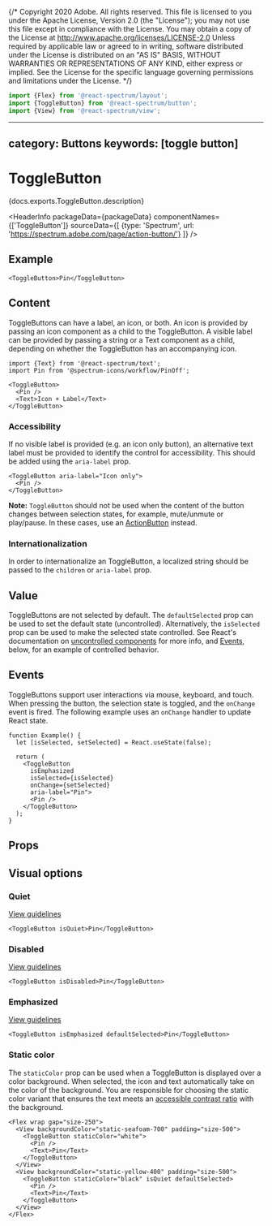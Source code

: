 {/* Copyright 2020 Adobe. All rights reserved.
This file is licensed to you under the Apache License, Version 2.0 (the "License");
you may not use this file except in compliance with the License. You may obtain a copy
of the License at http://www.apache.org/licenses/LICENSE-2.0
Unless required by applicable law or agreed to in writing, software distributed under
the License is distributed on an "AS IS" BASIS, WITHOUT WARRANTIES OR REPRESENTATIONS
OF ANY KIND, either express or implied. See the License for the specific language
governing permissions and limitations under the License. */}



```jsx import
import {Flex} from '@react-spectrum/layout';
import {ToggleButton} from '@react-spectrum/button';
import {View} from '@react-spectrum/view';
```

---
category: Buttons
keywords: [toggle button]
---

# ToggleButton

<PageDescription>{docs.exports.ToggleButton.description}</PageDescription>

<HeaderInfo
  packageData={packageData}
  componentNames={['ToggleButton']}
  sourceData={[
    {type: 'Spectrum', url: 'https://spectrum.adobe.com/page/action-button/'}
  ]} />

## Example

```tsx example
<ToggleButton>Pin</ToggleButton>
```

## Content

ToggleButtons can have a label, an icon, or both. An icon is provided by passing an icon component as a child to the ToggleButton.
A visible label can be provided by passing a string or a Text component as a child, depending on whether the ToggleButton has an accompanying icon.

```tsx example
import {Text} from '@react-spectrum/text';
import Pin from '@spectrum-icons/workflow/PinOff';

<ToggleButton>
  <Pin />
  <Text>Icon + Label</Text>
</ToggleButton>
```

### Accessibility

If no visible label is provided (e.g. an icon only button),
an alternative text label must be provided to identify the control for accessibility. This should be added using
the `aria-label` prop.

```tsx example
<ToggleButton aria-label="Icon only">
  <Pin />
</ToggleButton>
```

**Note:** `ToggleButton` should not be used when the content of the button changes between selection states, for example,
mute/unmute or play/pause. In these cases, use an [ActionButton](ActionButton.html) instead.

### Internationalization

In order to internationalize an ToggleButton, a localized string should be passed to the `children` or `aria-label` prop.

## Value

ToggleButtons are not selected by default. The `defaultSelected` prop can be used to set the default state (uncontrolled).
Alternatively, the `isSelected` prop can be used to make the selected state controlled. See React's documentation on
[uncontrolled components](https://reactjs.org/docs/uncontrolled-components.html) for more info, and [Events](#Events), below,
for an example of controlled behavior.

## Events

ToggleButtons support user interactions via mouse, keyboard, and touch. When pressing the button, the selection
state is toggled, and the `onChange` event is fired. The following example uses an `onChange` handler to update React state.

```tsx example
function Example() {
  let [isSelected, setSelected] = React.useState(false);

  return (
    <ToggleButton
      isEmphasized
      isSelected={isSelected}
      onChange={setSelected}
      aria-label="Pin">
      <Pin />
    </ToggleButton>
  );
}
```

## Props

<PropTable component={docs.exports.ToggleButton} links={docs.links} />

## Visual options

### Quiet
[View guidelines](https://spectrum.adobe.com/page/action-button/#Quiet)

```tsx example
<ToggleButton isQuiet>Pin</ToggleButton>
```

### Disabled
[View guidelines](https://spectrum.adobe.com/page/action-button/#Disabled)

```tsx example
<ToggleButton isDisabled>Pin</ToggleButton>
```

### Emphasized
[View guidelines](https://spectrum.adobe.com/page/action-button/#Emphasis)

```tsx example
<ToggleButton isEmphasized defaultSelected>Pin</ToggleButton>
```

### Static color

The `staticColor` prop can be used when a ToggleButton is displayed over a color background. When selected, the icon and text
automatically take on the color of the background. You are responsible for choosing the static color variant that ensures the
text meets an [accessible contrast ratio](https://developer.mozilla.org/en-US/docs/Web/Accessibility/Understanding_WCAG/Perceivable/Color_contrast)
with the background.

```tsx example
<Flex wrap gap="size-250">
  <View backgroundColor="static-seafoam-700" padding="size-500">
    <ToggleButton staticColor="white">
      <Pin />
      <Text>Pin</Text>
    </ToggleButton>
  </View>
  <View backgroundColor="static-yellow-400" padding="size-500">
    <ToggleButton staticColor="black" isQuiet defaultSelected>
      <Pin />
      <Text>Pin</Text>
    </ToggleButton>
  </View>
</Flex>
```
